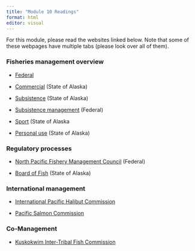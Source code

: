 ```yaml
---
title: "Module 10 Readings"
format: html
editor: visual
---
```


For this module, please read the websites linked below. Note that some of these webpages have multiple tabs (please look over all of them).

### Fisheries management overview

-   [Federal](https://www.fisheries.noaa.gov/region/alaska/overview)

-   [Commercial](https://www.adfg.alaska.gov/index.cfm?adfg=divisions.cfoverview) (State of Alaska)

-   [Subsistence](https://www.adfg.alaska.gov/index.cfm?adfg=subsistence.main) (State of Alaska)

-   [Subsistence management](https://www.doi.gov/sites/default/files/documents/2025-07/subsistence-management-program-brochure-may-2025-web-posting508.pdf) (Federal)

-   [Sport](https://www.adfg.alaska.gov/index.cfm?adfg=fishingSport.main) (State of Alaska

-   [Personal use](https://www.adfg.alaska.gov/index.cfm?adfg=fishingPersonalUse.main) (State of Alaska)

### Regulatory processes

-   [North Pacific Fishery Management Council](https://www.npfmc.org/about-the-council/#:~:text=North%20Pacific%20Fishery%20Management%20Council%20is%20one%20of%20eight%20regional,off%20the%20coast%20of%20Alaska.) (Federal)

-   [Board of Fish](https://www.adfg.alaska.gov/index.cfm?adfg=process.main) (State of Alaska)

### International management

-   [International Pacific Halibut Commission](https://www.iphc.int/about/the-commission/)

-   [Pacific Salmon Commission](https://www.fisheries.noaa.gov/west-coast/sustainable-fisheries/pacific-salmon-treaty-and-pacific-salmon-commission)

### Co-Management

-   [Kuskokwim Inter-Tribal Fish Commission](https://www.kuskosalmon.org/)
